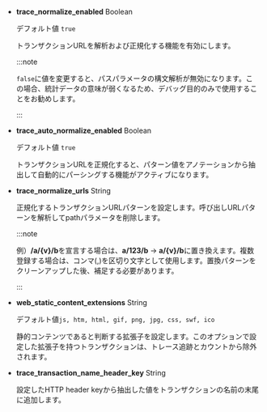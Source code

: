 -   **trace_normalize_enabled** <span class='type'>Boolean</span>

    デフォルト値 `true`

    トランザクションURLを解析および正規化する機能を有効にします。

    :::note

    `false`に値を変更すると、パスパラメータの構文解析が無効になります。この場合、統計データの意味が弱くなるため、デバッグ目的のみで使用することをお勧めします。

    :::

-   **trace_auto_normalize_enabled** <span class='type'>Boolean</span>

    デフォルト値 `true`

    トランザクションURLを正規化すると、パターン値をアノテーションから抽出して自動的にパーシングする機能がアクティブになります。

-   **trace_normalize_urls** <span class='type'>String</span>

    正規化するトランザクションURLパターンを設定します。呼び出しURLパターンを解析してpathパラメータを削除します。

    :::note

    例）**/a/{v}/b**を宣言する場合は、**a/123/b** → **a/{v}/b**に置き換えます。複数登録する場合は、コンマ(,)を区切り文字として使用します。置換パターンをクリーンアップした後、補足する必要があります。

    :::

-   **web_static_content_extensions** <span class='type'>String</span>

    デフォルト値`js, htm, html, gif, png, jpg, css, swf, ico`

    静的コンテンツであると判断する拡張子を設定します。このオプションで設定した拡張子を持つトランザクションは、トレース追跡とカウントから除外されます。

-   **trace_transaction_name_header_key** <span class='type'>String</span>

    設定したHTTP header keyから抽出した値をトランザクションの名前の末尾に追加します。
